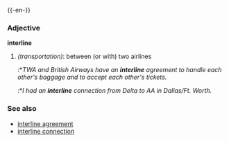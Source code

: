 {{-en-}}

===Adjective===
'''interline'''
#''(transportation)'': between (or with) two airlines
#:*''TWA and British Airways have an '''interline''' agreement to handle each other's baggage and to accept each other's tickets.''
#:*''I had an '''interline''' connection from Delta to AA in Dallas/Ft. Worth.''

===See also===
*[[interline agreement]]
*[[interline connection]]